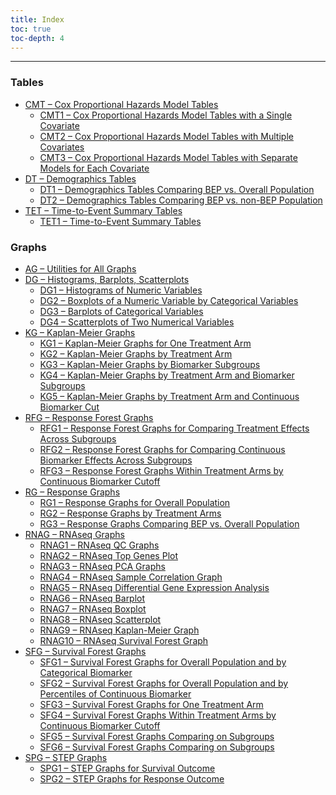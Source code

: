 ```yaml
---
title: Index
toc: true
toc-depth: 4
---
```


------------------------------------------------------------------------

### Tables

-   [CMT -- Cox Proportional Hazards Model Tables](./tables/cmt01.qmd)
    -   [CMT1 -- Cox Proportional Hazards Model Tables with a Single Covariate](./tables/cmt01.qmd)
    -   [CMT2 -- Cox Proportional Hazards Model Tables with Multiple Covariates](./tables/CMT2/cmt02.qmd)
    -   [CMT3 -- Cox Proportional Hazards Model Tables with Separate Models for Each Covariate](./tables/cmt03.qmd)
-   [DT -- Demographics Tables](./tables/DT1/dt01.qmd)
    -   [DT1 -- Demographics Tables Comparing BEP vs. Overall Population](./tables/DT1/dt01.qmd)
    -   [DT2 -- Demographics Tables Comparing BEP vs. non-BEP Population](./tables/DT2/dt02.qmd)
-   [TET -- Time-to-Event Summary Tables](./tables/TET1/tet01.qmd)
    -   [TET1 -- Time-to-Event Summary Tables](./tables/TET1/tet01.qmd)

### Graphs

-   [AG -- Utilities for All Graphs](./graphs/ag01.qmd)
-   [DG -- Histograms, Barplots, Scatterplots](./graphs/DG1/dg01.qmd)
    -   [DG1 -- Histograms of Numeric Variables](./graphs/DG1/dg01.qmd)
    -   [DG2 -- Boxplots of a Numeric Variable by Categorical Variables](./graphs/dg02.qmd)
    -   [DG3 -- Barplots of Categorical Variables](./graphs/DG3/dg03.qmd)
    -   [DG4 -- Scatterplots of Two Numerical Variables](./graphs/dg04.qmd)
-   [KG -- Kaplan-Meier Graphs](./graphs/KG1/kg01.qmd)
    -   [KG1 -- Kaplan-Meier Graphs for One Treatment Arm](./graphs/KG1/kg01.qmd)
    -   [KG2 -- Kaplan-Meier Graphs by Treatment Arm](./graphs/KG2/kg02.qmd)
    -   [KG3 -- Kaplan-Meier Graphs by Biomarker Subgroups](./graphs/kg03.qmd)
    -   [KG4 -- Kaplan-Meier Graphs by Treatment Arm and Biomarker Subgroups](./graphs/KG4/kg04.qmd)
    -   [KG5 -- Kaplan-Meier Graphs by Treatment Arm and Continuous Biomarker Cut](./graphs/KG5/kg05.qmd)
-   [RFG -- Response Forest Graphs](./graphs/RFG1/rfg01.qmd)
    -   [RFG1 -- Response Forest Graphs for Comparing Treatment Effects Across Subgroups](./graphs/RFG1/rfg01.qmd)
    -   [RFG2 -- Response Forest Graphs for Comparing Continuous Biomarker Effects Across Subgroups](./graphs/RFG2/rfg02a.qmd)
    -   [RFG3 -- Response Forest Graphs Within Treatment Arms by Continuous Biomarker Cutoff](./graphs/rfg03.qmd)
-   [RG -- Response Graphs](./graphs/RG1/rg01.qmd)
    -   [RG1 -- Response Graphs for Overall Population](./graphs/RG1/rg01.qmd)
    -   [RG2 -- Response Graphs by Treatment Arms](./graphs/RG2/rg02.qmd)
    -   [RG3 -- Response Graphs Comparing BEP vs. Overall Population](./graphs/RG3/rg03.qmd)
-   [RNAG -- RNAseq Graphs](./graphs/rnag01.qmd)
    -   [RNAG1 -- RNAseq QC Graphs](./graphs/rnag01.qmd)
    -   [RNAG2 -- RNAseq Top Genes Plot](./graphs/rnag02.qmd)
    -   [RNAG3 -- RNAseq PCA Graphs](./graphs/rnag03.qmd)
    -   [RNAG4 -- RNAseq Sample Correlation Graph](./graphs/rnag04.qmd)
    -   [RNAG5 -- RNAseq Differential Gene Expression Analysis](./graphs/rnag05.qmd)
    -   [RNAG6 -- RNAseq Barplot](./graphs/rnag01.qmd)
    -   [RNAG7 -- RNAseq Boxplot](./graphs/rnag01.qmd)
    -   [RNAG8 -- RNAseq Scatterplot](./graphs/rnag01.qmd)
    -   [RNAG9 -- RNAseq Kaplan-Meier Graph](./graphs/rnag01.qmd)
    -   [RNAG10 -- RNAseq Survival Forest Graph](./graphs/rnag01.qmd)
-   [SFG -- Survival Forest Graphs](./graphs/SFG1/sfg01.qmd)
    -   [SFG1 -- Survival Forest Graphs for Overall Population and by Categorical Biomarker](./graphs/SFG1/sfg01.qmd)
    -   [SFG2 -- Survival Forest Graphs for Overall Population and by Percentiles of Continuous Biomarker](./graphs/SFG2/sfg02.qmd)
    -   [SFG3 -- Survival Forest Graphs for One Treatment Arm](./graphs/SFG3/sfg03.qmd)
    -   [SFG4 -- Survival Forest Graphs Within Treatment Arms by Continuous Biomarker Cutoff](./graphs/sfg04.qmd)
    -   [SFG5 -- Survival Forest Graphs Comparing on Subgroups](./graphs/SFG5/sfg05.qmd)
    -   [SFG6 -- Survival Forest Graphs Comparing on Subgroups](./graphs/SFG6/sfg06a.qmd)
-   [SPG -- STEP Graphs](./graphs/spg01.qmd)
    -   [SPG1 -- STEP Graphs for Survival Outcome](./graphs/spg01.qmd)
    -   [SPG2 -- STEP Graphs for Response Outcome](./graphs/spg02.qmd)
